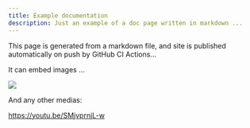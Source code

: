 ```yaml
---
title: Example documentation
description: Just an example of a doc page written in markdown ...
---
```


This page is generated from a markdown file, and site is published automatically on push by GitHub CI Actions...

It can embed images ...

![](doc.png)

And any other medias:

https://youtu.be/SMjvprnjL-w